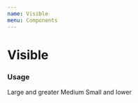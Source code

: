 ```yaml
---
name: Visible
menu: Components
---
```




# Visible

### Usage

<Playground>
  <LayoutProvider>
    <Visible large xlarge>
      <Box backgroundColor="#67c6bb" height={48}>
        <Text align="center" color="white">
          Large and greater
        </Text>
      </Box>
    </Visible>
    <Visible medium>
      <Box backgroundColor="#1ca5F7" height={48}>
        <Text align="center" color="white">
          Medium
        </Text>
      </Box>
    </Visible>
    <Visible xsmall small>
      <Box backgroundColor="#d26557" height={48}>
        <Text align="center" color="white">
          Small and lower
        </Text>
      </Box>
    </Visible>
  </LayoutProvider>
</Playground>
